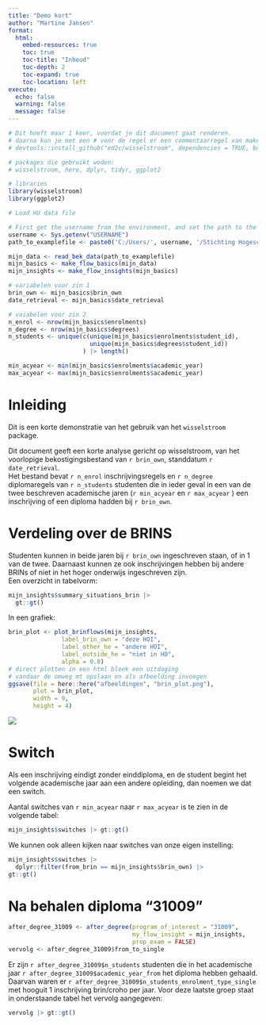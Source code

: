 ```yaml
---
title: "Demo kort"
author: "Martine Jansen"
format:
  html:
    embed-resources: true
    toc: true
    toc-title: "Inhoud"
    toc-depth: 2
    toc-expand: true
    toc-location: left
execute: 
  echo: false
  warning: false
  message: false
---
```


```r
# Dit hoeft maar 1 keer, voordat je dit document gaat renderen.
# daarna kun je met een # voor de regel er een commentaarregel van maken
# devtools::install_github("ed2c/wisselstroom", dependencies = TRUE, build_vignettes = TRUE)
```



```r
# packages die gebruikt woden:
# wisselstroom, here, dplyr, tidyr, ggplot2

# libraries
library(wisselstroom)
library(ggplot2)
```

```r
# Load HU data file

# First get the username from the environment, and set the path to the HU file
username <- Sys.getenv("USERNAME")
path_to_examplefile <- paste0('C:/Users/', username, '/Stichting Hogeschool Utrecht/FCA-DA-P - Analytics/Studentstromen bekostigingsbestand/data/DEFBEK_2025_20240522_25DW.csv')

mijn_data <- read_bek_data(path_to_examplefile)
mijn_basics <- make_flow_basics(mijn_data)
mijn_insights <- make_flow_insights(mijn_basics)
```

```r
# variabelen voor zin 1
brin_own <- mijn_basics$brin_own
date_retrieval <- mijn_basics$date_retrieval

# vaiabelen voor zin 2
n_enrol <- nrow(mijn_basics$enrolments)
n_degree <- nrow(mijn_basics$degrees)
n_students <- unique(c(unique(mijn_basics$enrolments$student_id),
                       unique(mijn_basics$degrees$student_id))
                     ) |> length()

min_acyear <- min(mijn_basics$enrolments$academic_year)
max_acyear <- max(mijn_basics$enrolments$academic_year)

```


# Inleiding

Dit is een korte demonstratie van het gebruik van het `wisselstroom` package.   

Dit document geeft een korte analyse gericht op wisselstroom, van het voorlopige bekostigingsbestand van `r brin_own`, standdatum `r date_retrieval`.  
Het bestand bevat `r n_enrol` inschrijvingsregels en `r n_degree` diplomaregels van `r n_students` studenten die in ieder geval in een van de twee beschreven academische jaren (`r min_acyear` en `r max_acyear` ) een inschrijving of een diploma hadden bij `r brin_own`.  

# Verdeling over de BRINS

Studenten kunnen in beide jaren bij `r brin_own` ingeschreven staan, of in 1 van de twee. Daarnaast kunnen ze ook inschrijvingen hebben bij andere BRINs of niet in het hoger onderwijs ingeschreven zijn.  
Een overzicht in tabelvorm: 

```r
mijn_insights$summary_situations_brin |>
  gt::gt()
```



In een grafiek:  

```r
brin_plot <- plot_brinflows(mijn_insights,
               label_brin_own = "deze HOI",
               label_other_he = "andere HOI",
               label_outside_he = "niet in HO",
               alpha = 0.8)
# direct plotten in een html bleek een uitdaging
# vandaar de omweg mt opslaan en als afbeelding invoegen
ggsave(file = here::here("afbeeldingen", "brin_plot.png"),
       plot = brin_plot,
       width = 9,
       height = 4)
```

![](afbeeldingen/brin_plot.png)

# Switch

Als een inschrijving eindigt zonder einddiploma, en de student begint het volgende academische jaar aan een andere opleiding, dan noemen we dat een switch.

Aantal switches van `r min_acyear` naar `r max_acyear` is te zien in de volgende tabel: 

```r
mijn_insights$switches |> gt::gt()
```

We kunnen ook alleen kijken naar switches van onze eigen instelling:

```r
mijn_insights$switches |>
  dplyr::filter(from_brin == mijn_insights$brin_own) |>
gt::gt()
```





# Na behalen diploma "31009"

```r
after_degree_31009 <- after_degree(program_of_interest = "31009",
                                   my_flow_insight = mijn_insights,
                                   prop_exam = FALSE)
vervolg <- after_degree_31009$from_to_single
```

Er zijn `r after_degree_31009$n_students` studenten die in het academische jaar `r after_degree_31009$academic_year_from` het diploma hebben gehaald. Daarvan waren er `r after_degree_31009$n_students_enrolment_type_single` met hooguit 1 inschrijving brin/croho per jaar. Voor deze laatste groep staat in onderstaande tabel het vervolg aangegeven: 

```r
vervolg |> gt::gt()
```